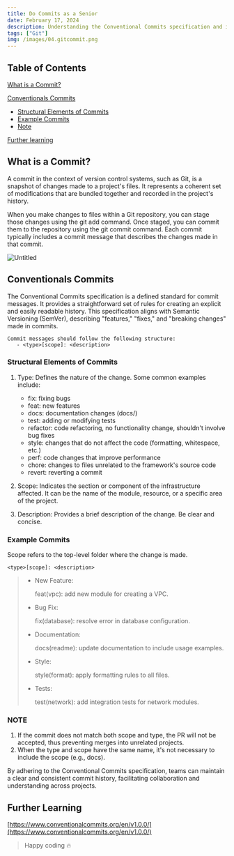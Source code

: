 ```yaml
---
title: Do Commits as a Senior
date: February 17, 2024
description: Understanding the Conventional Commits specification and its significance in maintaining a clear and structured commit history in software projects.
tags: ["Git"]
img: /images/04.gitcommit.png
---
```


## Table of Contents

[What is a Commit?](#what-is-a-Commit)

[Conventionals Commits](#conventionals-commits)

- [Structural Elements of Commits](#structural-elements-of-commits)
- [Example Commits](#example-commits)
- [Note](#note)

[Further learning](#further-learning)

## What is a Commit?

A commit in the context of version control systems, such as Git, is a snapshot of changes made to a project's files. It represents a coherent set of modifications that are bundled together and recorded in the project's history.

When you make changes to files within a Git repository, you can stage those changes using the git add command. Once staged, you can commit them to the repository using the git commit command. Each commit typically includes a commit message that describes the changes made in that commit.

![Untitled](./images/04.gitcommit.png)

## Conventionals Commits

The Conventional Commits specification is a defined standard for commit messages. It provides a straightforward set of rules for creating an explicit and easily readable history. This specification aligns with Semantic Versioning (SemVer), describing "features," "fixes," and "breaking changes" made in commits.

```
Commit messages should follow the following structure:
   - <type>[scope]: <description>
```

### Structural Elements of Commits

1. Type: Defines the nature of the change. Some common examples include:

   - fix: fixing bugs
   - feat: new features
   - docs: documentation changes (docs/)
   - test: adding or modifying tests
   - refactor: code refactoring, no functionality change, shouldn't involve bug fixes
   - style: changes that do not affect the code (formatting, whitespace, etc.)
   - perf: code changes that improve performance
   - chore: changes to files unrelated to the framework's source code
   - revert: reverting a commit

2. Scope:
   Indicates the section or component of the infrastructure affected. It can be the name of the module, resource, or a specific area of the project.

3. Description:
   Provides a brief description of the change. Be clear and concise.

### Example Commits

Scope refers to the top-level folder where the change is made.

`<type>[scope]: <description>`

> - New Feature:
>
>   feat(vpc): add new module for creating a VPC.
>
> - Bug Fix:
>
>   fix(database): resolve error in database configuration.
>
> - Documentation:
>
>   docs(readme): update documentation to include usage examples.
>
> - Style:
>
>   style(format): apply formatting rules to all files.
>
> - Tests:
>
>   test(network): add integration tests for network modules.

### NOTE

1. If the commit does not match both scope and type, the PR will not be accepted, thus preventing merges into unrelated projects.
2. When the type and scope have the same name, it's not necessary to include the scope (e.g., docs).

By adhering to the Conventional Commits specification, teams can maintain a clear and consistent commit history, facilitating collaboration and understanding across projects.

## Further Learning

[https://www.conventionalcommits.org/en/v1.0.0/](https://www.conventionalcommits.org/en/v1.0.0/)

> Happy coding 🔥
